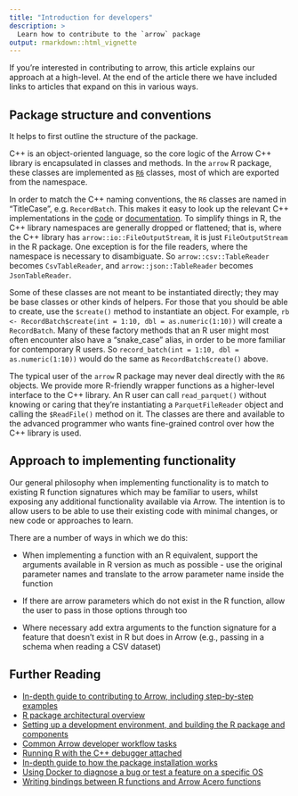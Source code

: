 ```yaml
---
title: "Introduction for developers"
description: >
  Learn how to contribute to the `arrow` package
output: rmarkdown::html_vignette
---
```



If you're interested in contributing to arrow, this article explains our approach at a high-level. At the end of the article there we have included links to articles that expand on this in various ways.

## Package structure and conventions 

It helps to first outline the structure of the package. 

C++ is an object-oriented language, so the core logic of the Arrow C++ library is encapsulated in classes and methods. In the `arrow` R package, these classes are implemented as [`R6`](https://r6.r-lib.org) classes, most of which are exported from the namespace.

In order to match the C++ naming conventions, the `R6` classes are named in "TitleCase", e.g. `RecordBatch`. This makes it easy to look up the relevant C++ implementations in the [code](https://github.com/apache/arrow/tree/master/cpp) or [documentation](https://arrow.apache.org/docs/cpp/). To simplify things in R, the C++ library namespaces are generally dropped or flattened; that is, where the C++ library has `arrow::io::FileOutputStream`, it is just `FileOutputStream` in the R package. One exception is for the file readers, where the namespace is necessary to disambiguate. So `arrow::csv::TableReader` becomes `CsvTableReader`, and `arrow::json::TableReader` becomes `JsonTableReader`.

Some of these classes are not meant to be instantiated directly; they may be base classes or other kinds of helpers. For those that you should be able to create, use the `$create()` method to instantiate an object. For example, `rb <- RecordBatch$create(int = 1:10, dbl = as.numeric(1:10))` will create a `RecordBatch`. Many of these factory methods that an R user might most often encounter also have a "snake_case" alias, in order to be more familiar for contemporary R users. So `record_batch(int = 1:10, dbl = as.numeric(1:10))` would do the same as `RecordBatch$create()` above.

The typical user of the `arrow` R package may never deal directly with the `R6` objects. We provide more R-friendly wrapper functions as a higher-level interface to the C++ library. An R user can call `read_parquet()` without knowing or caring that they're instantiating a `ParquetFileReader` object and calling the `$ReadFile()` method on it. The classes are there and available to the advanced programmer who wants fine-grained control over how the C++ library is used.


## Approach to implementing functionality

Our general philosophy when implementing functionality is to match to existing R function signatures which may be familiar to users, whilst exposing any additional functionality available via Arrow.  The intention is to allow users to be able to use their existing code with minimal changes, or new code or approaches to learn.

There are a number of ways in which we do this:

* When implementing a function with an R equivalent, support the arguments  available in R version as much as possible - use the original parameter names and translate to the arrow parameter name inside the function

* If there are arrow parameters which do not exist in the R function, allow the user to pass in those options through too

* Where necessary add extra arguments to the function signature for a feature that doesn't exist in R but does in Arrow (e.g., passing in a schema when reading a CSV dataset)

## Further Reading

* [In-depth guide to contributing to Arrow, including step-by-step examples](https://arrow.apache.org/docs/developers/guide/index.html)
* [R package architectural overview](https://arrow.apache.org/docs/developers/guide/architectural_overview.html#r-package-architectural-overview)
* [Setting up a development environment, and building the R package and components](https://arrow.apache.org/docs/r/articles/developers/setup.html)
* [Common Arrow developer workflow tasks](https://arrow.apache.org/docs/r/articles/developers/workflow.html)
* [Running R with the C++ debugger attached](https://arrow.apache.org/docs/r/articles/developers/debugging.html)
* [In-depth guide to how the package installation works](https://arrow.apache.org/docs/r/articles/developers/install_details.html)
* [Using Docker to diagnose a bug or test a feature on a specific OS](https://arrow.apache.org/docs/r/articles/developers/docker.html)
* [Writing bindings between R functions and Arrow Acero functions](https://arrow.apache.org/docs/r/articles/developers/bindings.html)


